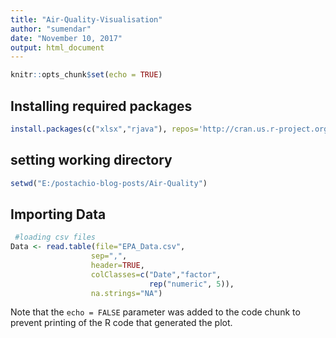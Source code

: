 ```yaml
---
title: "Air-Quality-Visualisation"
author: "sumendar"
date: "November 10, 2017"
output: html_document
---
```


```r
knitr::opts_chunk$set(echo = TRUE)
```

## Installing required packages

```r
install.packages(c("xlsx","rjava"), repos='http://cran.us.r-project.org')
```



## setting working directory


```r
setwd("E:/postachio-blog-posts/Air-Quality")
```

## Importing Data



```r
 #loading csv files
Data <- read.table(file="EPA_Data.csv",
                  sep=",",
                  header=TRUE,
                  colClasses=c("Date","factor",
                               rep("numeric", 5)),
                  na.strings="NA")
```

Note that the `echo = FALSE` parameter was added to the code chunk to prevent printing of the R code that generated the plot.
